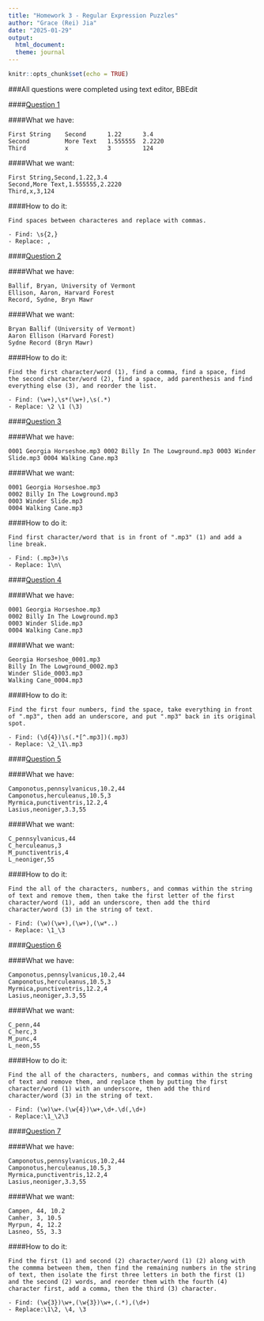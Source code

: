 ```yaml
---
title: "Homework 3 - Regular Expression Puzzles"
author: "Grace (Rei) Jia"
date: "2025-01-29"
output: 
  html_document:
  theme: journal
---
```


```r
knitr::opts_chunk$set(echo = TRUE)
```

###All questions were completed using text editor, BBEdit

####<u>Question 1</u>

####What we have:

```         
First String    Second      1.22      3.4
Second          More Text   1.555555  2.2220
Third           x           3         124
```

####What we want:

```         
First String,Second,1.22,3.4
Second,More Text,1.555555,2.2220
Third,x,3,124
```

####How to do it:

```         
Find spaces between characteres and replace with commas.

- Find: \s{2,}
- Replace: ,
```

####<u>Question 2</u>

####What we have:

```         
Ballif, Bryan, University of Vermont
Ellison, Aaron, Harvard Forest
Record, Sydne, Bryn Mawr
```

####What we want:

```         
Bryan Ballif (University of Vermont)
Aaron Ellison (Harvard Forest)
Sydne Record (Bryn Mawr)
```

####How to do it:

```         
Find the first character/word (1), find a comma, find a space, find the second character/word (2), find a space, add parenthesis and find everything else (3), and reorder the list.

- Find: (\w+),\s*(\w+),\s(.*)
- Replace: \2 \1 (\3)
```

####<u>Question 3</u>

####What we have:

```         
0001 Georgia Horseshoe.mp3 0002 Billy In The Lowground.mp3 0003 Winder Slide.mp3 0004 Walking Cane.mp3
```

####What we want:

```         
0001 Georgia Horseshoe.mp3
0002 Billy In The Lowground.mp3
0003 Winder Slide.mp3
0004 Walking Cane.mp3
```

####How to do it:

```         
Find first character/word that is in front of ".mp3" (1) and add a line break.

- Find: (.mp3+)\s
- Replace: 1\n\
```

####<u>Question 4</u>

####What we have:

```         
0001 Georgia Horseshoe.mp3
0002 Billy In The Lowground.mp3
0003 Winder Slide.mp3
0004 Walking Cane.mp3
```

####What we want:

```         
Georgia Horseshoe_0001.mp3
Billy In The Lowground_0002.mp3
Winder Slide_0003.mp3
Walking Cane_0004.mp3
```

####How to do it:

```         
Find the first four numbers, find the space, take everything in front of ".mp3", then add an underscore, and put ".mp3" back in its original spot.

- Find: (\d{4})\s(.*[^.mp3])(.mp3)
- Replace: \2_\1\.mp3
```

####<u>Question 5</u>

####What we have:

```         
Camponotus,pennsylvanicus,10.2,44
Camponotus,herculeanus,10.5,3
Myrmica,punctiventris,12.2,4
Lasius,neoniger,3.3,55
```

####What we want:

```         
C_pennsylvanicus,44
C_herculeanus,3
M_punctiventris,4
L_neoniger,55
```

####How to do it:

```         
Find the all of the characters, numbers, and commas within the string of text and remove them, then take the first letter of the first character/word (1), add an underscore, then add the third character/word (3) in the string of text.

- Find: (\w)(\w+),(\w+),(\w*..)
- Replace: \1_\3
```

####<u>Question 6</u>

####What we have:

```         
Camponotus,pennsylvanicus,10.2,44
Camponotus,herculeanus,10.5,3
Myrmica,punctiventris,12.2,4
Lasius,neoniger,3.3,55
```

####What we want:

```         
C_penn,44
C_herc,3
M_punc,4
L_neon,55
```

####How to do it:

```         
Find the all of the characters, numbers, and commas within the string of text and remove them, and replace them by putting the first character/word (1) with an underscore, then add the third character/word (3) in the string of text.

- Find: (\w)\w+.(\w{4})\w+,\d+.\d(,\d+)
- Replace:\1_\2\3
```

####<u>Question 7</u>

####What we have:

```         
Camponotus,pennsylvanicus,10.2,44
Camponotus,herculeanus,10.5,3
Myrmica,punctiventris,12.2,4
Lasius,neoniger,3.3,55
```

####What we want:

```         
Campen, 44, 10.2
Camher, 3, 10.5
Myrpun, 4, 12.2
Lasneo, 55, 3.3
```

####How to do it:

```         
Find the first (1) and second (2) character/word (1) (2) along with the commma between them, then find the remaining numbers in the string of text, then isolate the first three letters in both the first (1) and the second (2) words, and reorder them with the fourth (4) character first, add a comma, then the third (3) character.

- Find: (\w{3})\w+,(\w{3})\w+,(.*),(\d+)
- Replace:\1\2, \4, \3
```
